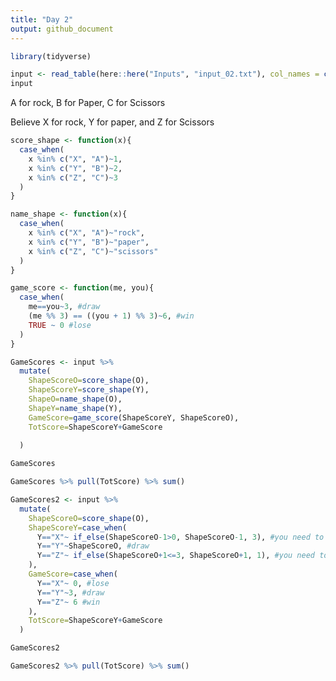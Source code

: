 ```yaml
---
title: "Day 2"
output: github_document
---
```


```r
library(tidyverse)
```

```r
input <- read_table(here::here("Inputs", "input_02.txt"), col_names = c("O", "Y"), skip_empty_rows=FALSE)
input
```

A for rock, B for Paper, C for Scissors

Believe X for rock, Y for paper, and Z for Scissors


```r

score_shape <- function(x){
  case_when(
    x %in% c("X", "A")~1,
    x %in% c("Y", "B")~2,
    x %in% c("Z", "C")~3
  )
}

name_shape <- function(x){
  case_when(
    x %in% c("X", "A")~"rock",
    x %in% c("Y", "B")~"paper",
    x %in% c("Z", "C")~"scissors"
  )
}

game_score <- function(me, you){
  case_when(
    me==you~3, #draw
    (me %% 3) == ((you + 1) %% 3)~6, #win
    TRUE ~ 0 #lose
  )
}

GameScores <- input %>%
  mutate(
    ShapeScoreO=score_shape(O),
    ShapeScoreY=score_shape(Y),
    ShapeO=name_shape(O),
    ShapeY=name_shape(Y),
    GameScore=game_score(ShapeScoreY, ShapeScoreO),
    TotScore=ShapeScoreY+GameScore
    
  ) 

GameScores

GameScores %>% pull(TotScore) %>% sum()
```


```r
GameScores2 <- input %>%
  mutate(
    ShapeScoreO=score_shape(O),
    ShapeScoreY=case_when(
      Y=="X"~ if_else(ShapeScoreO-1>0, ShapeScoreO-1, 3), #you need to lose
      Y=="Y"~ShapeScoreO, #draw
      Y=="Z"~ if_else(ShapeScoreO+1<=3, ShapeScoreO+1, 1), #you need to win
    ),
    GameScore=case_when(
      Y=="X"~ 0, #lose
      Y=="Y"~3, #draw
      Y=="Z"~ 6 #win
    ),
    TotScore=ShapeScoreY+GameScore
  )

GameScores2

GameScores2 %>% pull(TotScore) %>% sum()
```

